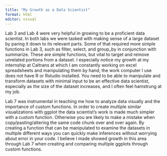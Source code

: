 ```yaml
---
title: "My Growth as a Data Scientist"
format: html
editor: visual
---
```


Lab 3 and Lab 4 were very helpful in growing to be a proficient data scientist. In both labs we were tasked with making sense of a large dataset by paring it down to its relevant parts. Some of that required more simple functions in Lab 3, such as filter, select, and group_by in conjunction with summarize. These are simple functions, but vital to target and remove unrelated portions from a dataset. I especially notice my growth at my internship at Caltrans at which I am constantly working on excel spreadsheets and manipulating them by hand; the work computer I use does not have R or Rstudio installed. You need to be able to manipulate and transform datasets with minimal input to be an effective data scientist, especially as the size of the dataset increases, and I often feel hamstrung at my job.

Lab 7 was instrumental in teaching me how to analyze data visually and the importance of custom functions. In order to create multiple similar visualizations with ggplot the data scientist's work is made much simpler with a custom function. Otherwise you are likely to make a mistake when copy/pasting/altering the same code chunk over and over again. By creating a function that can be manipulated to examine the datasets in multiple different ways you can quickly make inferences without worrying about error in your code. I believe I made showed growth in this area through Lab 7 when creating and comparing multiple ggplots through custom functions.
